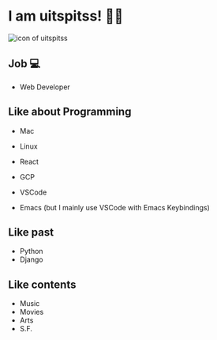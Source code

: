 # I am uitspitss! 🙋‍♂️

<img src="/img/icon2018_min.jpg" alt="icon of uitspitss" />

## Job 💻

- Web Developer

## Like about Programming

- Mac
- Linux

- React
- GCP
- VSCode

- Emacs (but I mainly use VSCode with Emacs Keybindings)

## Like past

- Python
- Django

## Like contents

- Music
- Movies
- Arts
- S.F.
